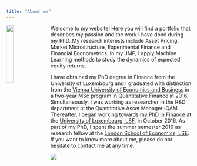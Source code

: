 ```yaml
---
title: "About me"
---
```


<link rel="stylesheet" href="styles.css" type="text/css">

<img src="img/G_Kai.jpg" style="width:20%; border:0px solid; margin-right: 20px" align="left">

Welcome to my website! Here you will find a portfolio that describes my passion and the work I have done during my PhD. My research interests include Asset Pricing, Market Microstructure, Experimental Finance and Financial Econometrics. In my JMP, I apply Machine Learning methods to study the dynamics of expected equity returns.

I have obtained my PhD degree in Finance from the University of Luxembourg and I graduated with distinction from the [Vienna University of Economics and Business](https://www.wu.ac.at/studium/master/quantitative-finance/overview/) in a two-year MSc program in Quantitative Finance in 2016. Simultaneously, I was working as researcher in the R&D department at the Quantitative Asset Manager IQAM. Thereafter, I began working towards my PhD in Finance at the [University of Luxembourg, LSF](https://wwwen.uni.lu/research/fdef/luxembourg_school_of_finance_research/people/gabriel_kaiser), in October 2016. As part of my PhD, I spent the summer semester 2019 as research fellow at the [London School of Economics, LSE](https://www.lse.ac.uk/fmg/). If you want to know more about me, please do not hesitate to contact me at any time. 

<!-- Below is one of my flagship high-frequency trading strategies, including transaction costs. -->
 <!-- My academic CV can be downloaded here: [Academic CV](Academic_CV.pdf) -->



![](img/bm.gif)